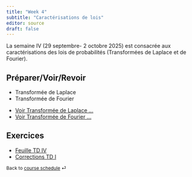 ```yaml
---
title: "Week 4"
subtitle: "Caractérisations de lois"
editor: source
draft: false
---
```



::: callout-important

La semaine IV (29 septembre- 2 octobre 2025)  est  consacrée aux caractérisations des lois de probabilités (Transformées de Laplace et de Fourier).

:::

## Préparer/Voir/Revoir

::: {}

- Transformée de Laplace 
- Transformée de Fourier
  
:::

::: {}

- [Voir Transformée de Laplace ...](https://s-v-b.github.io/MA1AY010-CN/)
- [Voir Transformée de Fourier ...](https://s-v-b.github.io/MA1AY010-CN/)


:::


## Exercices


- [Feuille TD IV](/exercices/td4.qmd)
- [Corrections TD I](/corriges/td1.html)
  



::: {style="font-size: 0.875em;"}
Back to [course schedule](/ "Course schedule") ⏎
:::
